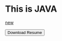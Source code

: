 # This is JAVA

[new](/public/1.pdf)

<Link href="/1.pdf" target="_blank" rel="noopener noreferrer" download>
  <Button
    style={{
      width: '100%',
      backgroundColor: 'rgb(226,232,240)',
      color: 'white'
    }}
  >
    <MdCloudDownload style={{ marginRight: '0.5rem' }} />
    Download Resume
  </Button>
</Link>

